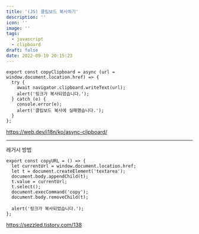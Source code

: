 ```yaml
---
title: '(JS) 클립보드 복사하기'
description: ''
icon: ''
image: ''
tags:
  - javascript
  - clipboard
draft: false
date: 2022-09-19 20:15:23
---
```


```tsx
export const copyClipboard = async (url = window.document.location.href) => {
  try {
    await navigator.clipboard.writeText(url);
    alert('링크가 복사되었습니다.');
  } catch (e) {
    console.error(e);
    alert('클립보드 복사에 실패했습니다.');
  }
};
```

https://web.dev/i18n/ko/async-clipboard/

---

레거시 방법

```tsx
export const copyURL = () => {
  let currentUrl = window.document.location.href;
  let t = document.createElement('textarea');
  document.body.appendChild(t);
  t.value = currentUrl;
  t.select();
  document.execCommand('copy');
  document.body.removeChild(t);

  alert('링크가 복사되었습니다.');
};
```

https://sezzled.tistory.com/138
